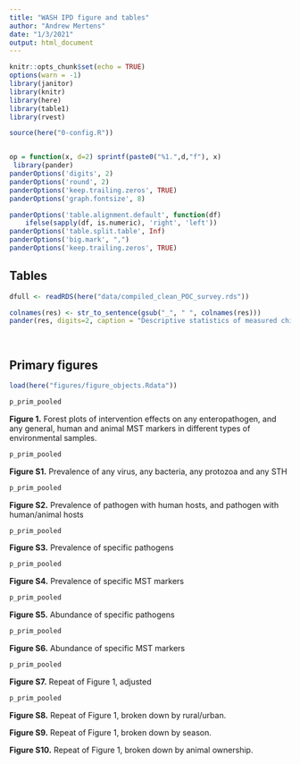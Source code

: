 ```yaml
---
title: "WASH IPD figure and tables"
author: "Andrew Mertens"
date: "1/3/2021"
output: html_document
---
```



```r
knitr::opts_chunk$set(echo = TRUE)
options(warn = -1) 
library(janitor)
library(knitr)
library(here)
library(table1)
library(rvest)

source(here("0-config.R"))


op = function(x, d=2) sprintf(paste0("%1.",d,"f"), x) 
 library(pander)
panderOptions('digits', 2)
panderOptions('round', 2)
panderOptions('keep.trailing.zeros', TRUE)
panderOptions('graph.fontsize', 8)

panderOptions('table.alignment.default', function(df)
    ifelse(sapply(df, is.numeric), 'right', 'left'))
panderOptions('table.split.table', Inf)
panderOptions('big.mark', ",")
panderOptions('keep.trailing.zeros', TRUE)

```

## Tables

```r

dfull <- readRDS(here("data/compiled_clean_POC_survey.rds"))

colnames(res) <- str_to_sentence(gsub("_", " ", colnames(res)))
pander(res, digits=2, caption = "Descriptive statistics of measured children by country")

            
```




## Primary figures


```r
load(here("figures/figure_objects.Rdata"))

p_prim_pooled

```

__Figure 1.__ Forest plots of intervention effects on any enteropathogen, and any general,  human and animal MST markers in different types of environmental samples.

```r
p_prim_pooled
```

__Figure S1.__ Prevalence of any virus, any bacteria, any protozoa and any STH 

```r
p_prim_pooled
```

__Figure S2.__ Prevalence of pathogen with human hosts, and pathogen with human/animal hosts 

```r
p_prim_pooled
```

__Figure S3.__ Prevalence of specific pathogens 


```r
p_prim_pooled
```
__Figure S4.__ Prevalence of specific MST markers 


```r
p_prim_pooled
```

__Figure S5.__ Abundance of specific pathogens 


```r
p_prim_pooled
```

__Figure S6.__ Abundance of specific MST markers 


```r
p_prim_pooled
```

__Figure S7.__ Repeat of Figure 1, adjusted  


```r
p_prim_pooled
```

__Figure S8.__ Repeat of Figure 1, broken down by rural/urban.

__Figure S9.__ Repeat of Figure 1, broken down by season. 

__Figure S10.__ Repeat of Figure 1, broken down by  animal ownership.
